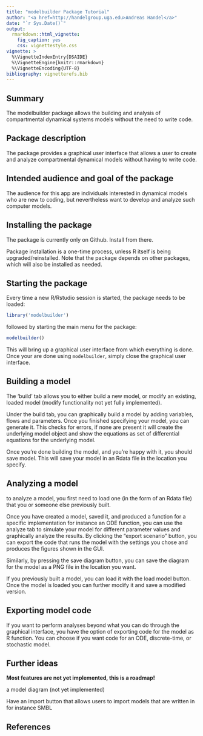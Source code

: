 ```yaml
---
title: "modelbuilder Package Tutorial"
author: "<a href=http://handelgroup.uga.edu>Andreas Handel</a>"
date: "`r Sys.Date()`"
output:
  rmarkdown::html_vignette:
    fig_caption: yes
    css: vignettestyle.css
vignette: >
  %\VignetteIndexEntry{DSAIDE}
  %\VignetteEngine{knitr::rmarkdown}
  %\VignetteEncoding{UTF-8}
bibliography: vignetterefs.bib
---
```



## Summary
The modelbuilder package allows the building and analysis of compartmental dynamical systems models without the need to write code.


## Package description

The package provides a graphical user interface that allows a user to create and analyze compartmental dynamical models without having to write code. 


## Intended audience and goal of the package

The audience for this app are individuals interested in dynamical models who are new to coding, but nevertheless want to develop and analyze such computer models. 


## Installing the package 
The package is currently only on Github. Install from there.

Package installation is a one-time process, unless R itself is being upgraded/reinstalled. Note that the package depends on other packages, which will also be installed as needed.



## Starting the package

Every time a new R/Rstudio session is started, the package needs to be loaded: 
```r
library('modelbuilder')
```
followed by starting the main menu for the package:
```r
modelbuilder()
```

This will bring up a graphical user interface from which everything is done. Once your are done using `modelbuilder`, simply close the graphical user interface.


## Building a model

The 'build' tab allows you to either build a new model, or modify an existing, loaded model (modify functionality not yet fully implemented). 

Under the build tab, you can graphically build a model by adding variables, flows and parameters. Once you finished specifying your model, you can generate it. This checks for errors, if none are present it will create the underlying model object and show the equations as set of differential equations for the underlying model.

Once you're done building the model, and you're happy with it, you should save model. This will save your model in an Rdata file in the location you specify.




## Analyzing a model
to analyze a model, you first need to load one (in the form of an Rdata file) that you or someone else previously built. 

Once you have created a model, saved it, and produced a function for a specific implementation for instance an ODE function, you can use the analyze tab to simulate your model for different parameter values and graphically analyze the results.
By clicking the "export scenario" button, you can export the code that runs the model with the settings you chose and produces the figures shown in the GUI.

Similarly, by pressing the save diagram button, you can save the diagram for the model as a PNG file in the location you want.

If you previously built a model, you can load it with the load model button. Once the model is loaded you can further modify it and save a modified version.



## Exporting model code
If you want to perform analyses beyond what you can do through the graphical interface, you have the option of exporting code for the model as R function. You can choose if you want code for an ODE, discrete-time, or stochastic model. 



## Further ideas

**Most features are not yet implemented, this is a roadmap!**


a model diagram (not yet implemented)

Have an import button that allows users to import models that are written in for instance SMBL

## References
